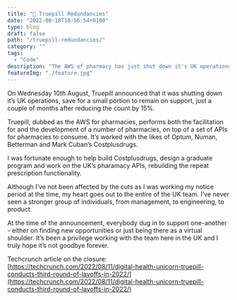 ```yaml
---
title: "💊 Truepill Redundancies"
date: "2022-08-18T10:56:54+0100"
type: blog
draft: false 
path: "/truepill-redundancies/"
category: ""
tags:
  - "Code"
description: "The AWS of pharmacy has just shut down it's UK operations. I've handed in my notice."
featureImg: "./feature.jpg"
---
```


On Wednesday 10th August, Truepill announced that it was shutting down it’s UK operations, save for a small portion to remain on support, just a couple of months after reducing the count by 15%.

Truepill, dubbed as the AWS for pharmacies, performs both the facilitation for and the development of a number of pharmacies, on top of a set of APIs for pharmacies to consume. It’s worked with the likes of Optum, Numan, Betterman and Mark Cuban’s Costplusdrugs.

I was fortunate enough to help build Costplusdrugs, design a graduate program and work on the UK’s pharamacy APIs, rebuilding the repeat prescription functionality.

Although I’ve not been affected by the cuts as I was working my notice period at the time, my heart goes out to the entire of the UK team. I’ve never seen a stronger group of individuals, from management, to engineering, to product.

At the time of the announcement, everybody dug in to support one-another - either on finding new opportunities or just being there as a virtual shoulder. It’s been a privilege working with the team here in the UK and I truly hope it’s not goodbye forever.

Techcrunch article on the closure: [https://techcrunch.com/2022/08/11/digital-health-unicorn-truepill-conducts-third-round-of-layoffs-in-2022/](https://techcrunch.com/2022/08/11/digital-health-unicorn-truepill-conducts-third-round-of-layoffs-in-2022/)
